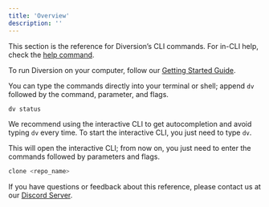 ```yaml
---
title: 'Overview'
description: ''
---
```


This section is the reference for Diversion’s CLI commands. For in-CLI help, check the [help command](help/).

To run Diversion on your computer, follow our [Getting Started Guide](../quickstart).

You can type the commands directly into your terminal or shell; append `dv` followed by the command, parameter, and flags.

```bash
dv status
```

We recommend using the interactive CLI to get autocompletion and avoid typing `dv` every time. To start the interactive CLI, you just need to type `dv`.

This will open the interactive CLI; from now on, you just need to enter the commands followed by parameters and flags.

```bash
clone <repo_name>
```

If you have questions or feedback about this reference, please contact us at our [Discord Server](https://discord.com/invite/HDAGJvgkuT).

